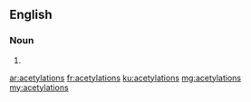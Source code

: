 ==English==

===Noun===
{{head|en|noun plural form}}

# {{plural of|acetylation|lang=en}}

[[ar:acetylations]]
[[fr:acetylations]]
[[ku:acetylations]]
[[mg:acetylations]]
[[my:acetylations]]